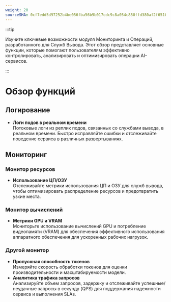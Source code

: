 ```yaml
---
weight: 20
sourceSHA: 0cf7edd5d97252b4be056fba56b9b017cdc9c8a054c850ffd380af2f651b9f83
---
```


:::tip

Изучите ключевые возможности модуля Мониторинга и Операций, разработанного для Служб Вывода. Этот обзор представляет основные функции, которые помогают пользователям эффективно контролировать, анализировать и оптимизировать операции AI-сервисов.

:::

# Обзор функций

## Логирование

- **Логи подов в реальном времени**\
  Потоковые логи из реплик подов, связанных со службами вывода, в реальном времени. Быстро исправляйте ошибки и отслеживайте поведение сервиса в различных развертываниях.

## Мониторинг

### Монитор ресурсов

- **Использование ЦП/ОЗУ**\
  Отслеживайте метрики использования ЦП и ОЗУ для служб вывода, чтобы оптимизировать распределение ресурсов и предотвратить узкие места.

### Монитор вычислений

- **Метрики GPU и VRAM**\
  Мониторьте использование вычислений GPU и потребление видеопамяти (VRAM) для обеспечения эффективного использования аппаратного обеспечения для ускоренных рабочих нагрузок.

### Другой монитор

- **Пропускная способность токенов**\
  Измеряйте скорость обработки токенов для оценки производительности и масштабируемости модели.
- **Аналитика трафика запросов**\
  Анализируйте объем запросов, задержку и отслеживайте успешные/неудачные запросы в секунду (QPS) для поддержания надежности сервиса и выполнения SLAs.
